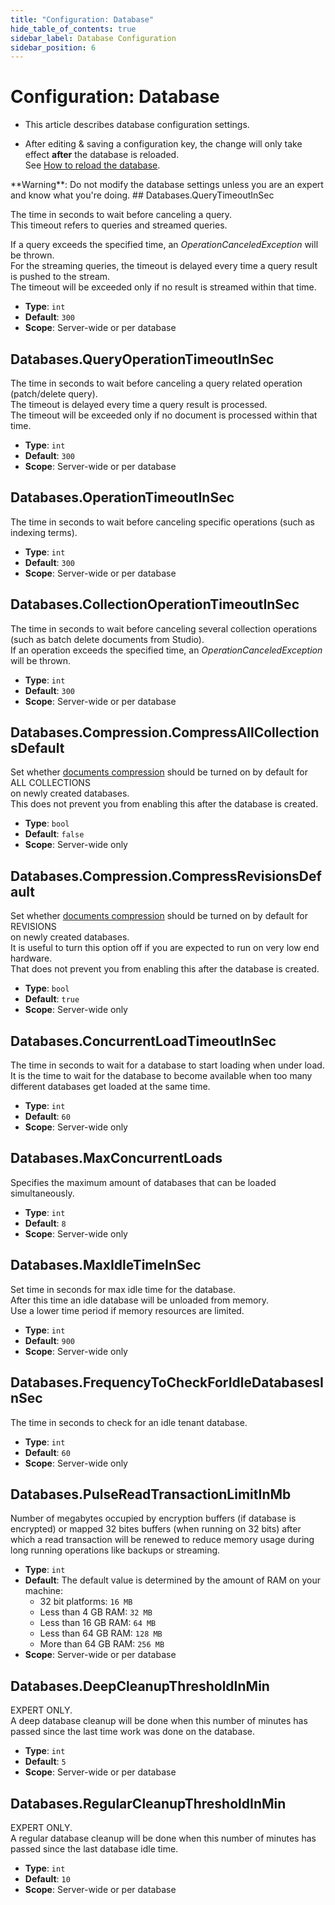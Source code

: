 ```yaml
---
title: "Configuration: Database"
hide_table_of_contents: true
sidebar_label: Database Configuration
sidebar_position: 6
---
```



# Configuration: Database
<Admonition type="note" title="Note">

* This article describes database configuration settings. 

* After editing & saving a configuration key, the change will only take effect **after** the database is reloaded.  
  See [How to reload the database](../../studio/database/settings/database-settings.mdx#how-to-reload-the-database).

<Admonition type="warning" title="Warning">
**Warning**:  
Do not modify the database settings unless you are an expert and know what you're doing.  
</Admonition>

</Admonition>
## Databases.QueryTimeoutInSec

The time in seconds to wait before canceling a query.  
This timeout refers to queries and streamed queries.  

If a query exceeds the specified time, an *OperationCanceledException* will be thrown.  
For the streaming queries, the timeout is delayed every time a query result is pushed to the stream.  
The timeout will be exceeded only if no result is streamed within that time.

- **Type**: `int`
- **Default**: `300`
- **Scope**: Server-wide or per database



## Databases.QueryOperationTimeoutInSec

The time in seconds to wait before canceling a query related operation (patch/delete query).  
The timeout is delayed every time a query result is processed.  
The timeout will be exceeded only if no document is processed within that time.  

- **Type**: `int`
- **Default**: `300`
- **Scope**: Server-wide or per database



## Databases.OperationTimeoutInSec

The time in seconds to wait before canceling specific operations (such as indexing terms).

- **Type**: `int`
- **Default**: `300`
- **Scope**: Server-wide or per database



## Databases.CollectionOperationTimeoutInSec

The time in seconds to wait before canceling several collection operations  
(such as batch delete documents from Studio).  
If an operation exceeds the specified time, an *OperationCanceledException* will be thrown.  

- **Type**: `int`
- **Default**: `300`
- **Scope**: Server-wide or per database



## Databases.Compression.CompressAllCollectionsDefault

Set whether [documents compression](../../server/storage/documents-compression.mdx) should be turned on by default for ALL COLLECTIONS  
on newly created databases.  
This does not prevent you from enabling this after the database is created.  

- **Type**: `bool`
- **Default**: `false`
- **Scope**: Server-wide only



## Databases.Compression.CompressRevisionsDefault

Set whether [documents compression](../../server/storage/documents-compression.mdx) should be turned on by default for REVISIONS  
on newly created databases.  
It is useful to turn this option off if you are expected to run on very low end hardware.  
That does not prevent you from enabling this after the database is created.  

- **Type**: `bool`  
- **Default**: `true`  
- **Scope**: Server-wide only  



## Databases.ConcurrentLoadTimeoutInSec

The time in seconds to wait for a database to start loading when under load.  
It is the time to wait for the database to become available when too many different databases get loaded at the same time.

- **Type**: `int`
- **Default**: `60`
- **Scope**: Server-wide only



## Databases.MaxConcurrentLoads

Specifies the maximum amount of databases that can be loaded simultaneously.

- **Type**: `int`
- **Default**: `8`
- **Scope**: Server-wide only



## Databases.MaxIdleTimeInSec

Set time in seconds for max idle time for the database.  
After this time an idle database will be unloaded from memory.  
Use a lower time period if memory resources are limited.

- **Type**: `int`
- **Default**: `900`
- **Scope**: Server-wide only



## Databases.FrequencyToCheckForIdleDatabasesInSec

 The time in seconds to check for an idle tenant database.

- **Type**: `int`
- **Default**: `60`
- **Scope**: Server-wide only



## Databases.PulseReadTransactionLimitInMb

Number of megabytes occupied by encryption buffers (if database is encrypted) or mapped 32 bites buffers (when running on 32 bits) 
after which a read transaction will be renewed to reduce memory usage during long running operations like backups or streaming.  

- **Type**: `int`
- **Default**: The default value is determined by the amount of RAM on your machine:  
    * 32 bit platforms: `16 MB`  
    * Less than 4 GB RAM: `32 MB`  
    * Less than 16 GB RAM: `64 MB`  
    * Less than 64 GB RAM: `128 MB`  
    * More than 64 GB RAM: `256 MB`  
- **Scope**: Server-wide or per database  



## Databases.DeepCleanupThresholdInMin

EXPERT ONLY.  
A deep database cleanup will be done when this number of minutes has passed since the last time work was done on the database.

- **Type**: `int`
- **Default**: `5`
- **Scope**: Server-wide or per database



## Databases.RegularCleanupThresholdInMin

EXPERT ONLY.  
A regular database cleanup will be done when this number of minutes has passed since the last database idle time.

- **Type**: `int`
- **Default**: `10`
- **Scope**: Server-wide or per database


